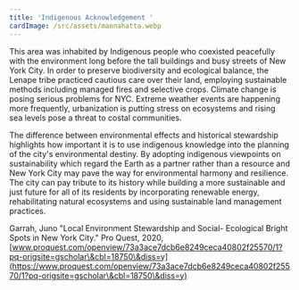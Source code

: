 ```yaml
---
title: 'Indigenous Acknowledgement '
cardImage: /src/assets/mannahatta.webp
---
```


This area was inhabited by Indigenous people who coexisted peacefully with the environment long before the tall buildings and busy streets of New York City. In order to preserve biodiversity and ecological balance, the Lenape tribe practiced cautious care over their land, employing sustainable methods including managed fires and selective crops. Climate change is posing serious problems for NYC. Extreme weather events are happening more frequently, urbanization is putting stress on ecosystems and rising sea levels pose a threat to costal communities.

The difference between environmental effects and historical stewardship highlights how important it is to use indigenous knowledge into the planning of the city's environmental destiny. By adopting indigenous viewpoints on sustainability which regard the Earth as a partner rather than a resource and New York City may pave the way for environmental harmony and resilience. The city can pay tribute to its history while building a more sustainable and just future for all of its residents by incorporating renewable energy, rehabilitating natural ecosystems and using sustainable land management practices.

Garrah, Juno "Local Environment Stewardship and Social- Ecological Bright Spots in New York City." Pro Quest, 2020, [www.proquest.com/openview/73a3ace7dcb6e8249ceca40802f25570/1?pq-origsite=gscholar\&cbl=18750\&diss=y](https://www.proquest.com/openview/73a3ace7dcb6e8249ceca40802f25570/1?pq-origsite=gscholar\&cbl=18750\&diss=y)
